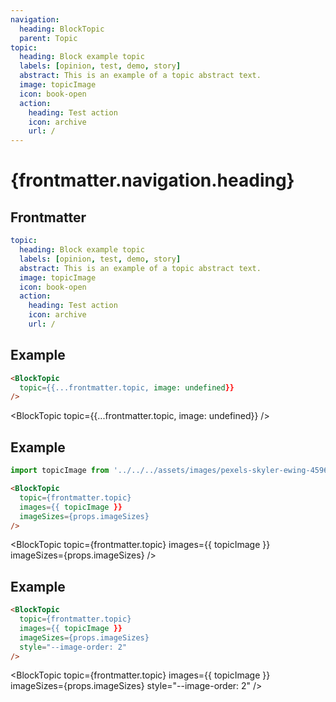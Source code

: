 ```yaml
---
navigation:
  heading: BlockTopic
  parent: Topic
topic:
  heading: Block example topic
  labels: [opinion, test, demo, story]
  abstract: This is an example of a topic abstract text.
  image: topicImage
  icon: book-open
  action:
    heading: Test action
    icon: archive
    url: /
---
```


# {frontmatter.navigation.heading}
## Frontmatter
```yaml
topic:
  heading: Block example topic
  labels: [opinion, test, demo, story]
  abstract: This is an example of a topic abstract text.
  image: topicImage
  icon: book-open
  action:
    heading: Test action
    icon: archive
    url: /
```

## Example
```html
<BlockTopic
  topic={{...frontmatter.topic, image: undefined}}
/>
```
<BlockTopic
  topic={{...frontmatter.topic, image: undefined}}
/>

## Example
```js
import topicImage from '../../../assets/images/pexels-skyler-ewing-4596712.jpg'
```
```html
<BlockTopic
  topic={frontmatter.topic}
  images={{ topicImage }}
  imageSizes={props.imageSizes}
/>
```
<BlockTopic
  topic={frontmatter.topic}
  images={{ topicImage }}
  imageSizes={props.imageSizes}
/>

## Example
```html
<BlockTopic
  topic={frontmatter.topic}
  images={{ topicImage }}
  imageSizes={props.imageSizes}
  style="--image-order: 2"
/>
```
<BlockTopic
  topic={frontmatter.topic}
  images={{ topicImage }}
  imageSizes={props.imageSizes}
  style="--image-order: 2"
/>
